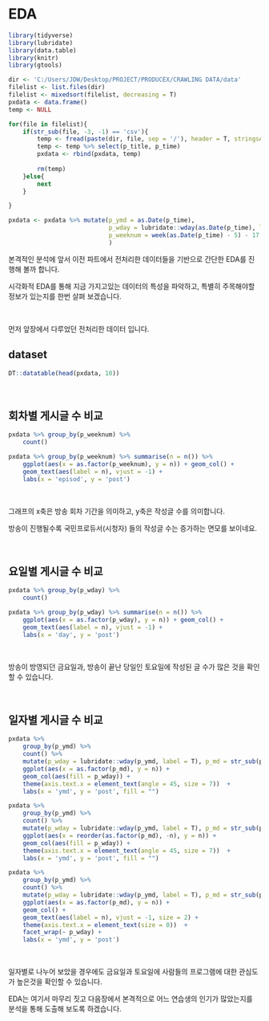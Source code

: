 # EDA

```r
library(tidyverse)
library(lubridate)
library(data.table)
library(knitr)
library(gtools)

dir <- 'C:/Users/JDW/Desktop/PROJECT/PRODUCEX/CRAWLING DATA/data'
filelist <- list.files(dir)
filelist <- mixedsort(filelist, decreasing = T)
pxdata <- data.frame()
temp <- NULL

for(file in filelist){
    if(str_sub(file, -3, -1) == 'csv'){
        temp <- fread(paste(dir, file, sep = '/'), header = T, stringsAsFactors = F)
        temp <- temp %>% select(p_title, p_time)
        pxdata <- rbind(pxdata, temp)
        
        rm(temp)
    }else{
        next
    }

}

pxdata <- pxdata %>% mutate(p_ymd = as.Date(p_time), 
                            p_wday = lubridate::wday(as.Date(p_time), label = T),
                            p_weeknum = week(as.Date(p_time) - 5) - 17
                            )
```


본격적인 분석에 앞서 이전 파트에서 전처리한 데이터들을 기반으로 간단한 EDA를 진행해 볼까 합니다. 

시각화적 EDA를 통해 지금 가지고있는 데이터의 특성을 파악하고, 특별히 주목해야할 정보가 있는지를 한번 살펴 보겠습니다. 

<br>

먼저 앞장에서 다루었던 전처리한 데이터 입니다. 


## dataset 

```r
DT::datatable(head(pxdata, 10))
```

<br>

## 회차별 게시글 수 비교 

```r
pxdata %>% group_by(p_weeknum) %>%
    count() 
```

```r
pxdata %>% group_by(p_weeknum) %>% summarise(n = n()) %>%
    ggplot(aes(x = as.factor(p_weeknum), y = n)) + geom_col() + 
    geom_text(aes(label = n), vjust = -1) + 
    labs(x = 'episod', y = 'post')
```

<br>

그래프의 x축은 방송 회차 기간을 의미하고, y축은 작성글 수를 의미합니다. <br>

방송이 진행될수록 국민프로듀서(시청자) 들의 작성글 수는 증가하는 면모를 보이네요.  

<br>

## 요일별 게시글 수 비교 

```r
pxdata %>% group_by(p_wday) %>%
    count() 
```

```r
pxdata %>% group_by(p_wday) %>% summarise(n = n()) %>%
    ggplot(aes(x = as.factor(p_wday), y = n)) + geom_col() + 
    geom_text(aes(label = n), vjust = -1) + 
    labs(x = 'day', y = 'post')
```

<br>

방송이 방영되던 금요일과, 방송이 끝난 당일인 토요일에 작성된 글 수가 많은 것을 확인할 수 있습니다. 

<br> 

## 일자별 게시글 수 비교 

```r
pxdata %>% 
    group_by(p_ymd) %>% 
    count() %>% 
    mutate(p_wday = lubridate::wday(p_ymd, label = T), p_md = str_sub(p_ymd, 6, 10)) %>%
    ggplot(aes(x = as.factor(p_md), y = n)) + 
    geom_col(aes(fill = p_wday)) +
    theme(axis.text.x = element_text(angle = 45, size = 7))  + 
    labs(x = 'ymd', y = 'post', fill = "")
```


```r
pxdata %>% 
    group_by(p_ymd) %>% 
    count() %>% 
    mutate(p_wday = lubridate::wday(p_ymd, label = T), p_md = str_sub(p_ymd, 6, 10)) %>%
    ggplot(aes(x = reorder(as.factor(p_md), -n), y = n)) + 
    geom_col(aes(fill = p_wday)) +
    theme(axis.text.x = element_text(angle = 45, size = 7))  + 
    labs(x = 'ymd', y = 'post', fill = "")

```


```r
pxdata %>% 
    group_by(p_ymd) %>% 
    count() %>% 
    mutate(p_wday = lubridate::wday(p_ymd, label = T), p_md = str_sub(p_ymd, 6, 10)) %>%
    ggplot(aes(x = as.factor(p_md), y = n)) + 
    geom_col() +
    geom_text(aes(label = n), vjust = -1, size = 2) + 
    theme(axis.text.x = element_text(size = 0))  + 
    facet_wrap(~ p_wday) + 
    labs(x = 'ymd', y = 'post')
```


<br>

일자별로 나누어 보았을 경우에도 금요일과 토요일에 사람들의 프로그램에 대한 관심도가 높은것을 확인할 수 있습니다.


EDA는 여기서 마무리 짓고 다음장에서 본격적으로 어느 연습생의 인기가 많았는지를 분석을 통해 도출해 보도록 하겠습니다. 



